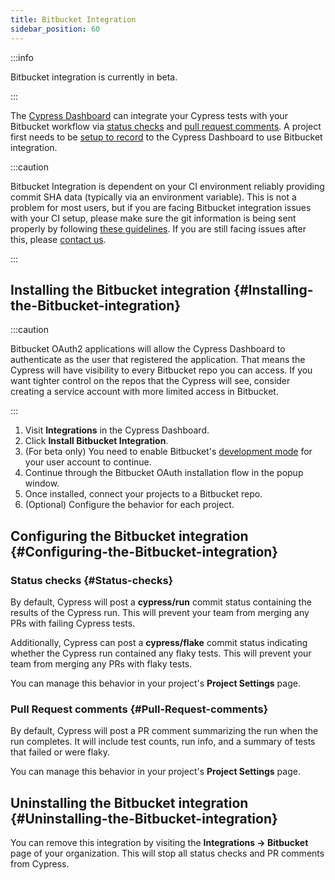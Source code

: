 ```yaml
---
title: Bitbucket Integration
sidebar_position: 60
---
```


:::info

<Icon name="exclamation-triangle" /> Bitbucket integration is currently in beta.

:::

The [Cypress Dashboard](https://on.cypress.io/dashboard) can integrate your
Cypress tests with your Bitbucket workflow via [status checks](#Status-checks)
and [pull request comments](#Pull-Request-comments). A project first needs to be
[setup to record](/guides/dashboard/projects) to the Cypress Dashboard to use
Bitbucket integration.

:::caution

Bitbucket Integration is dependent on your CI environment reliably providing
commit SHA data (typically via an environment variable). This is not a problem
for most users, but if you are facing Bitbucket integration issues with your CI
setup, please make sure the git information is being sent properly by following
[these guidelines](/guides/continuous-integration/introduction#Git-information).
If you are still facing issues after this, please
[contact us](mailto:hello@cypress.io).

:::

## Installing the Bitbucket integration {#Installing-the-Bitbucket-integration}

:::caution

Bitbucket OAuth2 applications will allow the Cypress Dashboard to authenticate
as the user that registered the application. That means the Cypress will have
visibility to every Bitbucket repo you can access. If you want tighter control
on the repos that the Cypress will see, consider creating a service account with
more limited access in Bitbucket.

:::

1. Visit **Integrations** in the Cypress Dashboard.
1. Click **Install Bitbucket Integration**.
1. (For beta only) You need to enable Bitbucket's
   [development mode](https://support.atlassian.com/bitbucket-cloud/docs/enable-bitbucket-cloud-development-mode/)
   for your user account to continue.
1. Continue through the Bitbucket OAuth installation flow in the popup window.
1. Once installed, connect your projects to a Bitbucket repo.
1. (Optional) Configure the behavior for each project.

## Configuring the Bitbucket integration {#Configuring-the-Bitbucket-integration}

### Status checks {#Status-checks}

By default, Cypress will post a **cypress/run** commit status containing the
results of the Cypress run. This will prevent your team from merging any PRs
with failing Cypress tests.

Additionally, Cypress can post a **cypress/flake** commit status indicating
whether the Cypress run contained any flaky tests. This will prevent your team
from merging any PRs with flaky tests.

You can manage this behavior in your project's **Project Settings** page.

### Pull Request comments {#Pull-Request-comments}

By default, Cypress will post a PR comment summarizing the run when the run
completes. It will include test counts, run info, and a summary of tests that
failed or were flaky.

You can manage this behavior in your project's **Project Settings** page.

## Uninstalling the Bitbucket integration {#Uninstalling-the-Bitbucket-integration}

You can remove this integration by visiting the **Integrations → Bitbucket**
page of your organization. This will stop all status checks and PR comments from
Cypress.
